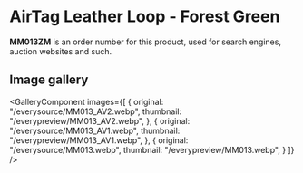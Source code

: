 
# AirTag Leather Loop - Forest Green

<Callout type='info' emoji='👉🏻'>**MM013ZM** is an order number for this product, used for search engines, auction websites and such.</Callout>

## Image gallery

<GalleryComponent
    images={[
      {
        original: "/everysource/MM013_AV2.webp",
        thumbnail: "/everypreview/MM013_AV2.webp",
      },
      {
        original: "/everysource/MM013_AV1.webp",
        thumbnail: "/everypreview/MM013_AV1.webp",
      },
      {
        original: "/everysource/MM013.webp",
        thumbnail: "/everypreview/MM013.webp",
      }
    ]}
  />
